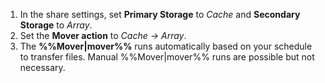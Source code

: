 1. In the share settings, set **Primary Storage** to *Cache* and **Secondary Storage** to *Array*.
2. Set the **Mover action** to *Cache -> Array*.
3. The **%%Mover|mover%%** runs automatically based on your schedule to transfer files. Manual %%Mover|mover%% runs are possible but not necessary.
